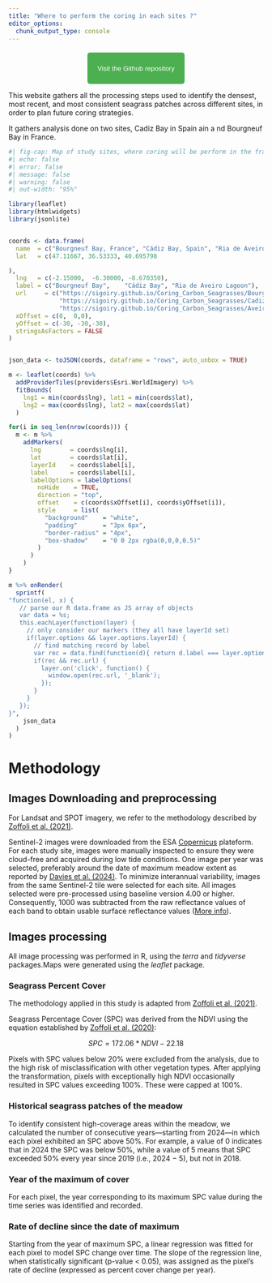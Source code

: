 ```yaml
---
title: "Where to perform the coring in each sites ?"
editor_options: 
  chunk_output_type: console
---
```


::: {style="text-align: center; margin-top: 20px;"}
<button onclick="window.open(&#39;https://github.com/SigOiry/Coring_Carbon_Seagrasses&#39;, &#39;_blank&#39;);" style="padding: 10px 20px; background-color: #4CAF50; color: white; border: none; border-radius: 5px; cursor: pointer;">

Visit the Github repository

</button>
:::

This website gathers all the processing steps used to identify the densest, most recent, and most consistent seagrass patches across different sites, in order to plan future coring strategies.

It gathers analysis done on two sites, Cadiz Bay in Spain ain a nd Bourgneuf Bay in France.

```r
#| fig-cap: Map of study sites, where coring will be perform in the frame of the Rewrite Project. 
#| echo: false
#| error: false
#| message: false
#| warning: false
#| out-width: "95%"

library(leaflet)
library(htmlwidgets)
library(jsonlite)


coords <- data.frame(
  name  = c("Bourgneuf Bay, France", "Cádiz Bay, Spain", "Ria de Aveiro, Portugal"),
  lat   = c(47.11667, 36.53333, 40.695798

),
  lng   = c(-2.15000,  -6.30000, -8.670350),
  label = c("Bourgneuf Bay",    "Cádiz Bay", "Ria de Aveiro Lagoon"),
  url     = c("https://sigoiry.github.io/Coring_Carbon_Seagrasses/Bourgneuf_Bay.html",
              "https://sigoiry.github.io/Coring_Carbon_Seagrasses/Cadiz_Bay.html",
              "https://sigoiry.github.io/Coring_Carbon_Seagrasses/Aveiro_Lagoon.qmd"),
  xOffset = c(0,  0,0),    
  yOffset = c(-30, -30,-30),
  stringsAsFactors = FALSE
)


json_data <- toJSON(coords, dataframe = "rows", auto_unbox = TRUE)

m <- leaflet(coords) %>%
  addProviderTiles(providers$Esri.WorldImagery) %>%
  fitBounds(
    lng1 = min(coords$lng), lat1 = min(coords$lat),
    lng2 = max(coords$lng), lat2 = max(coords$lat)
  )

for(i in seq_len(nrow(coords))) {
  m <- m %>%
    addMarkers(
      lng        = coords$lng[i], 
      lat        = coords$lat[i],
      layerId    = coords$label[i],
      label      = coords$label[i],
      labelOptions = labelOptions(
        noHide    = TRUE,
        direction = "top",
        offset    = c(coords$xOffset[i], coords$yOffset[i]),
        style     = list(
          "background"    = "white",
          "padding"       = "3px 6px",
          "border-radius" = "4px",
          "box-shadow"    = "0 0 2px rgba(0,0,0,0.5)"
        )
      )
    )
}

m %>% onRender(
  sprintf(
"function(el, x) {
   // parse our R data.frame as JS array of objects
   var data = %s;
   this.eachLayer(function(layer) {
     // only consider our markers (they all have layerId set)
     if(layer.options && layer.options.layerId) {
       // find matching record by label
       var rec = data.find(function(d){ return d.label === layer.options.layerId; });
       if(rec && rec.url) {
         layer.on('click', function() {
           window.open(rec.url, '_blank');
         });
       }
     }
   });
}", 
    json_data
  )
)
```

# Methodology {#sec-Methodology}

## Images Downloading and preprocessing

For Landsat and SPOT imagery, we refer to the methodology described by [Zoffoli et al. (2021)](https://doi.org/10.1016/j.ecolind.2021.108033). 

Sentinel-2 images were downloaded from the ESA [Copernicus](https://browser.dataspace.copernicus.eu) plateform. For each study site, images were manually inspected to ensure they were cloud-free and acquired during low tide conditions. One image per year was selected, preferably around the date of maximum meadow extent as reported by [Davies et al. (2024)](https://www.nature.com/articles/s43247-024-01543-z). 
To minimize interannual variability, images from the same Sentinel-2 tile were selected for each site. All images selected were pre-processed using baseline version 4.00 or higher. Consequently, 1000 was subtracted from the raw reflectance values of each band to obtain usable surface reflectance values ([More info](https://forum.step.esa.int/t/changes-in-band-data-after-25-jan-2022-baseline-04-00-harmonizevalues-sentinel-2-l2a-snappy/36270)). 

## Images processing

All image processing was performed in R, using the *terra* and *tidyverse* packages.Maps were generated using the *leaflet* package.

### Seagrass Percent Cover
The methodology applied in this study is adapted from [Zoffoli et al. (2021)](https://doi.org/10.1016/j.ecolind.2021.108033). 

Seagrass Percentage Cover (SPC) was derived from the NDVI using the equation established by [Zoffoli et al. (2020)](https://doi.org/10.1016/j.rse.2020.112020):

$$
SPC = 172.06 * NDVI - 22.18
$$

Pixels with SPC values below 20% were excluded from the analysis, due to the high risk of misclassification with other vegetation types. After applying the transformation, pixels with exceptionally high NDVI occasionally resulted in SPC values exceeding 100%. These were capped at 100%.

### Historical seagrass patches of the meadow
To identify consistent high-coverage areas within the meadow, we calculated the number of consecutive years—starting from 2024—in which each pixel exhibited an SPC above 50%. For example, a value of 0 indicates that in 2024 the SPC was below 50%, while a value of 5 means that SPC exceeded 50% every year since 2019 (i.e., 2024 − 5), but not in 2018.

### Year of the maximum of cover

For each pixel, the year corresponding to its maximum SPC value during the time series was identified and recorded.

### Rate of decline since the date of maximum

Starting from the year of maximum SPC, a linear regression was fitted for each pixel to model SPC change over time. The slope of the regression line, when statistically significant (p-value < 0.05), was assigned as the pixel's rate of decline (expressed as percent cover change per year).